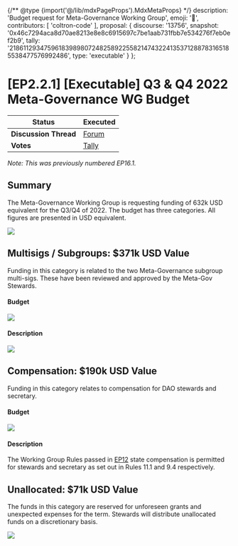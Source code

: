 {/** @type {import('@/lib/mdxPageProps').MdxMetaProps} */}
    description: 'Budget request for Meta-Governance Working Group',
    emoji: '📙',
    contributors: [
        'coltron-code'
    ],
    proposal: {
        discourse: '13756',
        snapshot: '0x46c7294aca8d70ae8213e8e8c6915697c7be1aab731fbb7e534276f7eb0ef2b9',
        tally: '21861129347596183989807248258922558214743224135371288783165185538477576992486',
        type: 'executable'
    }
};

# [EP2.2.1] [Executable] Q3 & Q4 2022 Meta-Governance WG Budget

| **Status**            | Executed                                                                                                                    |
| --------------------- | ------------------------------------------------------------------------------------------------------------------------- |
| **Discussion Thread** | [Forum](https://discuss.ens.domains/t/13756)                                                                               |
| **Votes**             | [Tally](https://www.tally.xyz/gov/ens/proposal/21861129347596183989807248258922558214743224135371288783165185538477576992486)   |

_Note: This was previously numbered EP16.1._

## Summary

The Meta-Governance Working Group is requesting funding of 632k USD equivalent for the Q3/Q4 of 2022. The budget has three categories. All figures are presented in USD equivalent.

![](/content/dao/proposals/2.2.1-1.png)

## Multisigs / Subgroups: $371k USD Value

Funding in this category is related to the two Meta-Governance subgroup multi-sigs. These have been reviewed and approved by the Meta-Gov Stewards.

#### Budget

![](/content/dao/proposals/2.2.1-2.png)

#### Description

![](/content/dao/proposals/2.2.1-3.png)

## Compensation: $190k USD Value

Funding in this category relates to compensation for DAO stewards and secretary.

#### Budget

![](/content/dao/proposals/2.2.1-4.png)

#### Description

The Working Group Rules passed in [EP12](https://discuss.ens.domains/t/ep12-social-working-group-rules/12953#specification-3) state compensation is permitted for stewards and secretary as set out in Rules 11.1 and 9.4 respectively.

## Unallocated: $71k USD Value

The funds in this category are reserved for unforeseen grants and unexpected expenses for the term. Stewards will distribute unallocated funds on a discretionary basis.

![](/content/dao/proposals/2.2.1-5.png)
